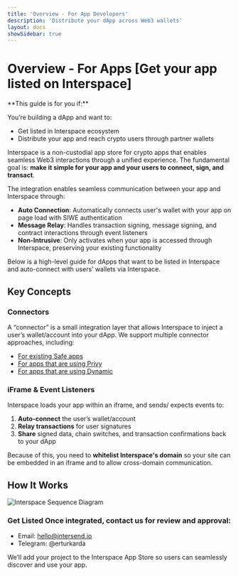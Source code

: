 ```yaml
---
title: 'Overview - For App Developers'
description: 'Distribute your dApp across Web3 wallets'
layout: docs
showSidebar: true
---
```



# Overview - For Apps [Get your app listed on Interspace]

<Callout type="info">
  **This guide is for you if:**

You’re building a dApp and want to:

- Get listed in Interspace ecosystem
- Distribute your app and reach crypto users through partner wallets
</Callout>

Interspace is a non-custodial app store for crypto apps that enables seamless Web3 interactions through a unified experience. The fundamental goal is: **make it simple for your app and your users to connect, sign, and transact**.

The integration enables seamless communication between your app and Interspace through:

- **Auto Connection**: Automatically connects user's wallet with your app on page load with SIWE authentication
- **Message Relay**: Handles transaction signing, message signing, and contract interactions through event listeners
- **Non-Intrusive**: Only activates when your app is accessed through Interspace, preserving your existing functionality

Below is a high-level guide for dApps that want to be listed in Interspace and auto-connect with users’ wallets via Interspace.

## Key Concepts

### Connectors

A “connector” is a small integration layer that allows Interspace to inject a user’s wallet/account into your dApp. We support multiple connector approaches, including:

- [For existing Safe apps](https://docs.interspace.fi/apps/safe)
- [For apps that are using Privy](https://docs.interspace.fi/apps/privy)
- [For apps that are using Dynamic](https://docs.interspace.fi/apps/dynamic)

### iFrame & Event Listeners

Interspace loads your app within an iframe, and sends/ expects events to:

1. **Auto-connect** the user’s wallet/account
2. **Relay transactions** for user signatures
3. **Share** signed data, chain switches, and transaction confirmations back to your dApp

Because of this, you need to **whitelist Interspace's domain** so your site can be embedded in an iframe and to allow cross-domain communication.

## How It Works


![Interspace Sequence Diagram](https://www.mermaidchart.com/raw/3f350c1f-4465-4676-8fea-4088d143e879?theme=light&version=v0.1&format=svg)


### Get Listed Once integrated, contact us for review and approval:

- Email: hello@intersend.io
- Telegram: @erturkarda

We’ll add your project to the Interspace App Store so users can seamlessly discover and use your app.
